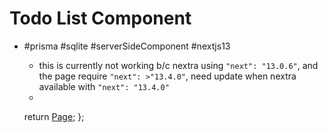 # Todo List Component

- #prisma #sqlite #serverSideComponent #nextjs13
  - this is currently not working b/c nextra using `"next": "13.0.6"`, and the page require `"next": >"13.4.0"`, need update when nextra available with `"next": "13.4.0"`
  - <NextjsTodo />

  return <a href="/todo">Page</a>;
};
